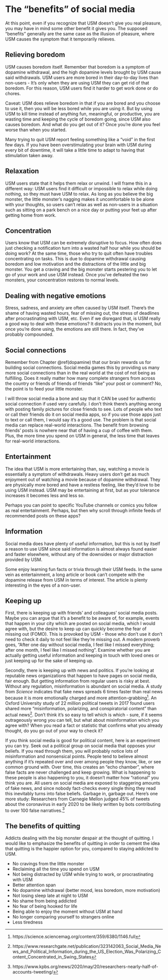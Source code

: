 # The "benefits" of social media {#benefits}
At this point, even if you recognize that USM doesn't give you real pleasure, you may have in mind some other benefit it gives you. The supposed "benefits" generally are the same case as the illusion of pleasure, where USM causes the symptom that it temporarily relieves.

## Relieving boredom
USM causes boredom itself. Remember that boredom is a symptom of dopamine withdrawal, and the high dopamine levels brought by USM cause said withdrawals. USM users are more bored in their day-to-day lives than non-users - It's only when they are using USM they can get rid of that boredom. For this reason, USM users find it harder to get work done or do chores.

Caveat: USM does relieve boredom in that if you are bored and you choose to use it, then you will be less bored while you are using it. But by using USM to kill time instead of anything fun, meaningful, or productive, you are wasting time and keeping the cycle of boredom going, since USM also causes boredom. And what do you get out of it? Once you're done you feel worse than when you started.

Many trying to quit USM report feeling something like a "void" in the first few days. If you have been overstimulating your brain with USM during every bit of downtime, it will take a little time to adapt to having that stimulation taken away.

## Relaxation
USM users state that it helps them relax or unwind. I will frame this in a different way: USM users find it difficult or impossible to relax while doing nothing, so they must have USM to relax. As long as you believe the big monster, the little monster's nagging makes it uncomfortable to be alone with your thoughts, so users can't relax as well as non-users in a situation such as sitting on a park bench on a nice day or putting your feet up after getting home from work.

## Concentration
Users know that USM can be extremely disruptive to focus. How often does just checking a notification turn into a wasted half hour while you should be doing work? At the same time, those who try to quit often have troubles concentrating on tasks. This is due to dopamine withdrawal causing boredom and low motivation and the distractions of the little and big monster. You get a craving and the big monster starts pestering you to let go of your work and use USM instead. Once you've defeated the two monsters, your concentration restores to normal levels.

## Dealing with negative emotions
Stress, sadness, and anxiety are often caused by USM itself. There's the shame of having wasted hours, fear of missing out, the stress of deadlines after procrastinating with USM, etc. Even if we disregard that, is USM really a good way to deal with these emotions? It distracts you in the moment, but once you're done using, the emotions are still there. In fact, they've probably compounded.

## Social connections
Remember from Chapter \@ref(dopamine) that our brain rewards us for building social connections. Social media games this by providing us many more social connections than in the real world at the cost of not being as fulfilling. Does it really matter how many complete strangers from across the country or friends of friends of friends "like" your post or comment? No, the point is to feed your little monster.

I will throw social media a bone and say that it CAN be used for authentic social connection if used very carefully. I don't think there's anything wrong with posting family pictures for close friends to see. Lots of people who text or call their friends do it on social media apps, so if you use those apps just to text or call them, I would say it's a good use. The problem is that social media can replace real-world interactions. The benefit from browsing friends' posts is nowhere near that of having a cup of coffee with them. Plus, the more time you spend on USM in general, the less time that leaves for real-world interactions.

## Entertainment
The idea that USM is more entertaining than, say, watching a movie is essentially a symptom of withdrawals. Heavy users don't get as much enjoyment out of watching a movie because of dopamine withdrawal. They are physically more bored and have a restless feeling, like they'd love to be using USM instead. USM may be entertaining at first, but as your tolerance increases it becomes less and less so. 

Perhaps you can point to specific YouTube channels or comics you follow as real entertainment. Perhaps, but then why scroll through infinite feeds of recommended posts on these apps? 

## Information
Social media does have plenty of useful information, but this is not by itself a reason to use USM since said information is almost always found easier and faster elsewhere, without any of the downsides or major distraction provided by USM. 

Some enjoy learning fun facts or trivia through their USM feeds. In the same vein as entertainment, a long article or book can't compete with the dopamine release from USM in terms of interest. The article is plenty interesting in the eyes of a non-user.

## Keeping up
First, there is keeping up with friends' and colleagues' social media posts. Maybe you can argue that it's a benefit to be aware of, for example, events that happen in your city which are posted on social media, which I would agree with, but the desire to keep up can quickly become the fear of missing out (FOMO). This is provoked by USM - those who don't use it don't need to check it daily to not feel like they're missing out. A modern proverb goes, "After one day without social media, I feel like I missed everything; after one month, I feel like I missed nothing". Examine whether you are actually getting useful information and keeping in touch with loved ones or just keeping up for the sake of keeping up.

Secondly, there is keeping up with news and politics. If you're looking at reputable news organizations that happen to have pages on social media, fair enough. But getting information from regular users is risky at best. Without any regulation, misinformation is abundant on social media. A study from *Science* indicates that fake news spreads 6 times faster than real news because it is more emotionally charged and more attention-grabbing^[https://science.sciencemag.org/content/359/6380/1146.full]. An Oxford University study of 22 million political tweets in 2017 found users shared more "misinformation, polarizing, and conspiratorial content” than actual news^[https://www.researchgate.net/publication/323142063_Social_Media_News_and_Political_Information_during_the_US_Election_Was_Polarizing_Content_Concentrated_in_Swing_States]. Don't think it's so easy to tell which is which - sure, if it seems outrageously wrong you can tell, but what about misinformation which you agree with? When you read a fact or statistic that confirms what you already thought, do you go out of your way to check it?

If you think social media is good for political content, here is an experiment you can try. Seek out a political group on social media that opposes your beliefs. If you read through them, you will probably notice lots of misinformation and nonsensical points. People tend to believe almost anything if it's repeated over and over among people they know, like, or see common ground with. Over time, this creates an "echo chamber", where false facts are never challenged and keep growing. What is happening to these people is also happening to you, it doesn't matter how "rational" you think you are. All users on social media are exposed to staggering amounts of fake news, and since nobody fact-checks every single thing they read this inevitably turns into false beliefs. Garbage in, garbage out.  Here's one more study: Researchers from Carnegie Mellon judged 45% of tweets about the coronavirus in early 2020 to be likely written by bots contributing to over 100 false narratives.^[https://www.kpbs.org/news/2020/may/20/researchers-nearly-half-of-accounts-tweeting/]

## The benefits of quitting
Addicts dealing with the big monster despair at the thought of quitting. I would like to emphasize the benefits of quitting in order to cement the idea that quitting is the happier option for you, compared to staying addicted to USM.

- No cravings from the little monster
- Reclaiming all the time you spend on USM
- Not being distracted by USM while trying to work, or procrastinating with USM
- Better attention span
- No dopamine withdrawal (better mood, less boredom, more motivation)
- Not losing sleep late at night to USM
- No shame from being addicted
- No fear of being hooked for life
- Being able to enjoy the moment without USM at hand
- No longer comparing yourself to strangers online
- Less tiredness
